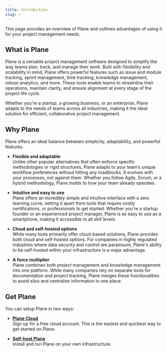 ```yaml
---
title: Introduction
slug: /
---
```


This page provides an overview of Plane and outlines advantages of using it for your project management needs.

## What is Plane
Plane is a versatile project management software designed to simplify the way teams plan, track, and manage their work. Built with flexibility and scalability in mind, Plane offers powerful features such as issue and module tracking, sprint management, time tracking, knowledge management, robust analytics, and more. These tools enable teams to streamline their operations, maintain clarity, and ensure alignment at every stage of the project life cycle. 

Whether you're a startup, a growing business, or an enterprise, Plane adapts to the needs of teams across all industries, making it the ideal solution for efficient, collaborative project management.

## Why Plane
Plane offers an ideal balance between simplicity, adaptability, and powerful features.

- **Flexible and adaptable** <br/>
Unlike other popular alternatives that often enforce specific methodologies or rigid structures, Plane adapts to your team’s unique workflow preferences without hitting any roadblocks. It evolves with your processes, not against them. Whether you follow Agile, Scrum, or a hybrid methodology, Plane molds to how your team already operates.  

- **Intuitive and easy to use** <br/>
Plane offers an incredibly simple and intuitive interface with a zero learning curve, setting it apart from tools that require costly certifications, or professionals to get started. Whether you're a startup founder or an experienced project manager, Plane is as easy to use as a smartphone, making it accessible to all skill levels.

- **Cloud and self-hosted options** <br/>
While many tools primarily offer cloud-based solutions, Plane provides both cloud and self-hosted options. For companies in highly regulated industries where data security and control are paramount, Plane's ability to be self-hosted within your infrastructure is a major advantage.

- **A force multiplier** <br/>
Plane combines both project management and knowledge management into one platform. While many companies rely on separate tools for documentation and project tracking, Plane merges these functionalities to avoid silos and centralize information in one place.

## Get Plane

You can setup Plane in two ways:
- **[Plane Cloud](https://app.plane.so/sign-up)** <br/> 
  Sign up for a free cloud account. This is the easiest and quickest way to get started on Plane.

- **[Self-host Plane](https://developers.plane.so/self-hosting/overview)** <br/> 
  Install and run Plane on your own infrastructure.